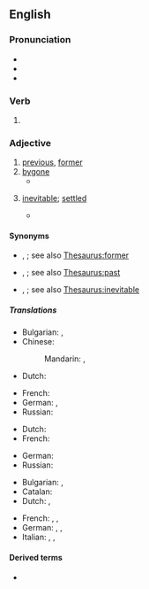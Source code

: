 ==English==

===Pronunciation===
* {{IPA|en|/ˈfoɹɡɔn/}}
* {{audio|en|en-us-foregone.ogg|Audio (US)}}
* {{rhymes|en|ɒn}}

===Verb===
{{head|en|verb form}}

# {{inflection of|en|forego||past|part}}

===Adjective===
{{en-adj}}

# [[previous]], [[former]]
# [[bygone]]
#* {{quote-book|en|year=1874|first=William|last=Henley|title=O, Gather Me the Rose|passage=For with the dream '''foregone''', foregone,<br />The deed forborne for ever,<br />The worm, regret, will canker on,<br />And time will turn him never.}}
# {{lb|en|informal}} [[inevitable]]; [[settled]]
#* {{quote-journal|en|date=2018-10-02|title=Senate Approval of New Nafta Not a ''''Foregone''' Conclusion,’ Republican Says|first=Erik|last=Wasson|quotee={{w|John Cornyn}}|journal=Bloomberg|url=https://www.bloomberg.com/news/articles/2018-10-02/new-nafta-pact-approval-in-senate-isn-t-foregone-conclusion|passage=I know people are still going through the details but it's not a '''foregone''' conclusion that it will get confirmation by the Senate.}}

====Synonyms====
* {{sense|previous}} {{l|en|preceding}}, {{l|en|used-to-be}}; see also [[Thesaurus:former]]
* {{sense|bygone}} {{l|en|forepassed}}, {{l|en|historical}}; see also [[Thesaurus:past]]
* {{sense|inevitable}} {{l|en|avoidless}}, {{l|en|unescapable}}; see also [[Thesaurus:inevitable]]

=====Translations=====
{{trans-top|Previous, former}}
* Bulgarian: {{t+|bg|минал|sc=Cyrl}}, {{t+|bg|предишен|sc=Cyrl}}
* Chinese:
*: Mandarin: {{t-check|cmn|先前的|sc=Hani}}, {{t-check|cmn|上一个的|sc=Hani}}
* Dutch: {{t+|nl|vorig}}
{{trans-mid}}
* French: {{t+|fr|précédent}}
* German: {{t+|de|vorangegangen }}, {{t+|de|vorhergegangen}}
* Russian: {{t+|ru|предыдущий}}
{{trans-bottom}}

{{trans-top|Bygone}}
* Dutch: {{t+|nl|voorbij}}
* French: {{t+|fr|passé}}
{{trans-mid}}
* German: {{t+|de|vergangen}}
* Russian: {{t+|ru|минувший}}
{{trans-bottom}}

{{trans-top|inevitable, predictable}}
* Bulgarian: {{t+|bg|очакван|sc=Cyrl}}, {{t+|bg|предвиден|sc=Cyrl}}
* Catalan: {{t+|ca|inevitable}}
* Dutch: {{t+|nl|onvermijdelijk}}, {{t+|nl|voorspelbaar}}
{{trans-mid}}
* French: {{t+|fr|inévitable}}, {{t+|fr|prévisible}}, {{t+|fr|couru d'avance}}
* German: {{t+|de|ausgemacht}}, {{t|de|unvermeidlich}}, {{t+|de| unvermeidbar}}
* Italian: {{t+|it|ovvio|m}}, {{t+|it|scontato|m}}, {{t+|it|prevedibile}}
{{trans-bottom}}

====Derived terms====
* {{l|en|foregone conclusion}}
